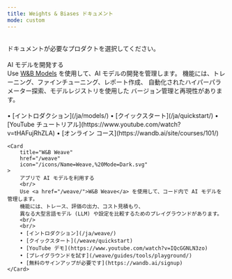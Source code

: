---
title: Weights & Biases ドキュメント
mode: custom
---


<HomeWrapper>
<br/>
<Banner title="Weights & Biases ドキュメント" background="/images/support/support_banner.png">
ドキュメントが必要なプロダクトを選択してください。
</Banner>
<br/>
<br/>

<HomeWrapper padding="mint-px-24">
<Columns cols={2}>
    <Card
        title="W&B Models"
        href="/ja/models/"
        icon="/icons/Name=Models,%20Mode=Dark.svg"
    >
        AI モデルを開発する
        <br/>
        Use <a href="/ja/models/">W&B Models</a> を使用して、AI モデルの開発を管理します。
        機能には、トレーニング、ファインチューニング、レポート作成、
        自動化されたハイパーパラメーター探索、モデルレジストリを使用した
        バージョン管理と再現性があります。
        <br/>
        <br/>
        • [イントロダクション](/ja/models/)  
        • [クイックスタート](/ja/quickstart/)  
        • [YouTube チュートリアル](https://www.youtube.com/watch?v=tHAFujRhZLA)  
        • [オンライン コース](https://wandb.ai/site/courses/101/)  
    </Card>

    <Card
        title="W&B Weave"
        href="/weave"
        icon="/icons/Name=Weave,%20Mode=Dark.svg"
    >
        アプリで AI モデルを利用する
        <br/>
        Use <a href="/weave/">W&B Weave</a> を使用して、コード内で AI モデルを管理します。
        機能には、トレース、評価の出力、コスト見積もり、
        異なる大型言語モデル (LLM) や設定を比較するためのプレイグラウンドがあります。
        <br/>
        <br/>
        • [イントロダクション](/ja/weave/)  
        • [クイックスタート](/weave/quickstart)  
        • [YouTube デモ](https://www.youtube.com/watch?v=IQcGGNLN3zo)  
        • [プレイグラウンドを試す](/weave/guides/tools/playground/)  
        • [無料のサインアップが必要です](https://wandb.ai/signup)  
    </Card>

    
</Columns>
</HomeWrapper>
</HomeWrapper>
<br/>
<br/>
